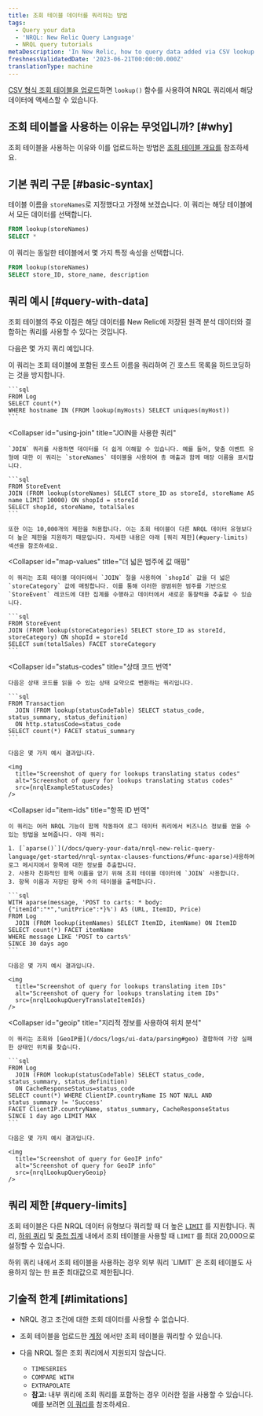 ```yaml
---
title: 조회 테이블 데이터를 쿼리하는 방법
tags:
  - Query your data
  - 'NRQL: New Relic Query Language'
  - NRQL query tutorials
metaDescription: 'In New Relic, how to query data added via CSV lookup tables.'
freshnessValidatedDate: '2023-06-21T00:00:00.000Z'
translationType: machine
---
```





[CSV 형식 조회 테이블을 업로드](/docs/logs/ui-data/lookup-tables-ui)하면 `lookup()` 함수를 사용하여 NRQL 쿼리에서 해당 데이터에 액세스할 수 있습니다.

## 조회 테이블을 사용하는 이유는 무엇입니까? [#why]

조회 테이블을 사용하는 이유와 이를 업로드하는 방법은 [조회 테이블 개요를](/docs/logs/ui-data/lookup-tables-ui/#overview) 참조하세요.

## 기본 쿼리 구문 [#basic-syntax]

테이블 이름을 `storeNames`로 지정했다고 가정해 보겠습니다. 이 쿼리는 해당 테이블에서 모든 데이터를 선택합니다.

```sql
FROM lookup(storeNames)
SELECT *
```

이 쿼리는 동일한 테이블에서 몇 가지 특정 속성을 선택합니다.

```sql
FROM lookup(storeNames)
SELECT store_ID, store_name, description
```

## 쿼리 예시 [#query-with-data]

조회 테이블의 주요 이점은 해당 데이터를 New Relic에 저장된 원격 분석 데이터와 결합하는 쿼리를 사용할 수 있다는 것입니다.

다음은 몇 가지 쿼리 예입니다.

<CollapserGroup>
  <Collapser
    id="avoid-hardcording"
    title="긴 호스트 목록을 하드코딩하지 마십시오."
  >
    이 쿼리는 조회 테이블에 포함된 호스트 이름을 쿼리하여 긴 호스트 목록을 하드코딩하는 것을 방지합니다.

    ```sql
    FROM Log
    SELECT count(*)
    WHERE hostname IN (FROM lookup(myHosts) SELECT uniques(myHost))
    ```
  </Collapser>

  <Collapser
    id="using-join"
    title="JOIN을 사용한 쿼리"
  >
    `JOIN` 쿼리를 사용하면 데이터를 더 쉽게 이해할 수 있습니다. 예를 들어, 맞춤 이벤트 유형에 대한 이 쿼리는 `storeNames` 테이블을 사용하여 총 매출과 함께 매장 이름을 표시합니다.

    ```sql
    FROM StoreEvent
    JOIN (FROM lookup(storeNames) SELECT store_ID as storeId, storeName AS name LIMIT 10000) ON shopId = storeId
    SELECT shopId, storeName, totalSales
    ```

    또한 이는 10,000개의 제한을 허용합니다. 이는 조회 테이블이 다른 NRQL 데이터 유형보다 더 높은 제한을 지원하기 때문입니다. 자세한 내용은 아래 [쿼리 제한](#query-limits) 섹션을 참조하세요.
  </Collapser>

  <Collapser
    id="map-values"
    title="더 넓은 범주에 값 매핑"
  >
    이 쿼리는 조회 테이블 데이터에서 `JOIN` 절을 사용하여 `shopId` 값을 더 넓은 `storeCategory` 값에 매핑합니다. 이를 통해 이러한 광범위한 범주를 기반으로 `StoreEvent` 레코드에 대한 집계를 수행하고 데이터에서 새로운 통찰력을 추출할 수 있습니다.

    ```sql
    FROM StoreEvent
    JOIN (FROM lookup(storeCategories) SELECT store_ID as storeId, storeCategory) ON shopId = storeId
    SELECT sum(totalSales) FACET storeCategory
    ```
  </Collapser>

  <Collapser
    id="status-codes"
    title="상태 코드 번역"
  >
    다음은 상태 코드를 읽을 수 있는 상태 요약으로 변환하는 쿼리입니다.

    ```sql
    FROM Transaction
      JOIN (FROM lookup(statusCodeTable) SELECT status_code, status_summary, status_definition)
      ON http.statusCode=status_code
    SELECT count(*) FACET status_summary
    ```

    다음은 몇 가지 예시 결과입니다.

    <img
      title="Screenshot of query for lookups translating status codes"
      alt="Screenshot of query for lookups translating status codes"
      src={nrqlExampleStatusCodes}
    />
  </Collapser>

  <Collapser
    id="item-ids"
    title="항목 ID 번역"
  >
    이 쿼리는 여러 NRQL 기능이 함께 작동하여 로그 데이터 쿼리에서 비즈니스 정보를 얻을 수 있는 방법을 보여줍니다. 아래 쿼리:

    1. [`aparse()`](/docs/query-your-data/nrql-new-relic-query-language/get-started/nrql-syntax-clauses-functions/#func-aparse)사용하여 로그 메시지에서 항목에 대한 정보를 추출합니다.
    2. 사용자 친화적인 항목 이름을 얻기 위해 조회 테이블 데이터에 `JOIN` 사용합니다.
    3. 항목 이름과 저장된 항목 수의 테이블을 출력합니다.

    ```sql
    WITH aparse(message, 'POST to carts: * body: {"itemId":"*","unitPrice":*}%') AS (URL, ItemID, Price)
    FROM Log
      JOIN (FROM lookup(itemNames) SELECT ItemID, itemName) ON ItemID
    SELECT count(*) FACET itemName
    WHERE message LIKE 'POST to carts%'
    SINCE 30 days ago
    ```

    다음은 몇 가지 예시 결과입니다.

    <img
      title="Screenshot of query for lookups translating item IDs"
      alt="Screenshot of query for lookups translating item IDs"
      src={nrqlLookupQueryTranslateItemIds}
    />
  </Collapser>

  <Collapser
    id="geoip"
    title="지리적 정보를 사용하여 위치 분석"
  >
    이 쿼리는 조회와 [GeoIP를](/docs/logs/ui-data/parsing#geo) 결합하여 가장 실패한 상태인 위치를 찾습니다.

    ```sql
    FROM Log
      JOIN (FROM lookup(statusCodeTable) SELECT status_code, status_summary, status_definition)
      ON CacheResponseStatus=status_code
    SELECT count(*) WHERE ClientIP.countryName IS NOT NULL AND status_summary != 'Success'
    FACET ClientIP.countryName, status_summary, CacheResponseStatus
    SINCE 1 day ago LIMIT MAX
    ```

    다음은 몇 가지 예시 결과입니다.

    <img
      title="Screenshot of query for GeoIP info"
      alt="Screenshot of query for GeoIP info"
      src={nrqlLookupQueryGeoip}
    />
  </Collapser>
</CollapserGroup>

## 쿼리 제한 [#query-limits]

조회 테이블은 다른 NRQL 데이터 유형보다 쿼리할 때 더 높은 [`LIMIT`](/docs/query-your-data/nrql-new-relic-query-language/get-started/nrql-syntax-clauses-functions/#sel-limit) 를 지원합니다. 쿼리, [하위 쿼리](/docs/query-your-data/nrql-new-relic-query-language/get-started/subqueries-in-nrql/) 및 [중첩 집계](/docs/query-your-data/nrql-new-relic-query-language/nrql-query-tutorials/nested-aggregation-make-ordered-computations-single-query/) 내에서 조회 테이블을 사용할 때 `LIMIT` 를 최대 20,000으로 설정할 수 있습니다.

<Callout variant="tip">
  하위 쿼리 내에서 조회 테이블을 사용하는 경우 외부 쿼리 `LIMIT` 은 조회 테이블도 사용하지 않는 한 표준 최대값으로 제한됩니다.
</Callout>

## 기술적 한계 [#limitations]

* NRQL 경고 조건에 대한 조회 데이터를 사용할 수 없습니다.

* 조회 테이블을 업로드한 [계정](/docs/accounts/accounts-billing/account-structure/new-relic-account-structure/#organization-accounts) 에서만 조회 테이블을 쿼리할 수 있습니다.

* 다음 NRQL 절은 조회 쿼리에서 지원되지 않습니다.

  * `TIMESERIES`
  * `COMPARE WITH`
  * `EXTRAPOLATE`
  * **참고:** 내부 쿼리에 조회 쿼리를 포함하는 경우 이러한 절을 사용할 수 있습니다. 예를 보려면 [이 쿼리를](#item-ids) 참조하세요.
